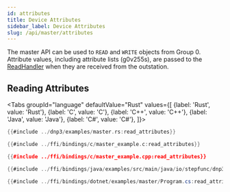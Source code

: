 ```yaml
---
id: attributes
title: Device Attributes
sidebar_label: Device Attributes
slug: /api/master/attributes
---
```



The master API can be used to `READ` and `WRITE` objects from Group 0. Attribute values, including attribute lists (g0v255s),
are passed to the [ReadHandler](read_handler) when they are received from the outstation.

## Reading Attributes

<Tabs
groupId="language"
defaultValue="Rust"
values={[
{label: 'Rust', value: 'Rust'},
{label: 'C', value: 'C'},
{label: 'C++', value: 'C++'},
{label: 'Java', value: 'Java'},
{label: 'C#', value: 'C#'},
]}>
<TabItem value="Rust">

```rust
{{#include ../dnp3/examples/master.rs:read_attributes}}
```

</TabItem>
<TabItem value="C">

```c
{{#include ../ffi/bindings/c/master_example.c:read_attributes}}
```

</TabItem>
<TabItem value="C++">

```cpp
{{#include ../ffi/bindings/c/master_example.cpp:read_attributes}}
```

</TabItem>
<TabItem value="Java">

```java
{{#include ../ffi/bindings/java/examples/src/main/java/io/stepfunc/dnp3/examples/MasterExample.java:read_attributes}}
```

</TabItem>
<TabItem value="C#">

```csharp
{{#include ../ffi/bindings/dotnet/examples/master/Program.cs:read_attributes}}
```

</TabItem>
</Tabs>


